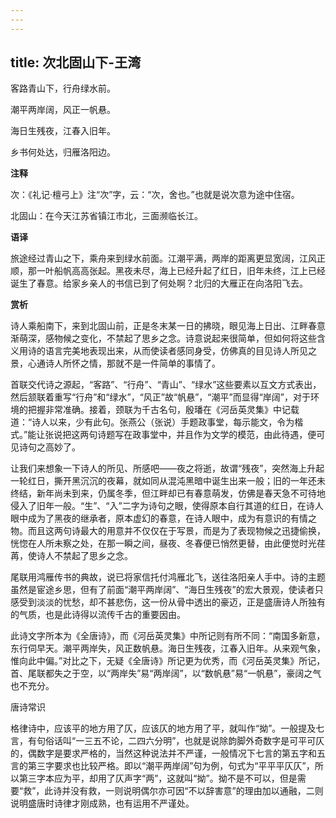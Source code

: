 ```yaml
---
---
---
```

title: 次北固山下-王湾
---

客路青山下，行舟绿水前。

潮平两岸阔，风正一帆悬。

海日生残夜，江春入旧年。

乡书何处达，归雁洛阳边。

**注释**

次：《礼记·檀弓上》注“次”字，云：“次，舍也。”也就是说次意为途中住宿。

北固山：在今天江苏省镇江市北，三面濒临长江。

**语译**

旅途经过青山之下，乘舟来到绿水前面。江潮平满，两岸的距离更显宽阔，江风正顺，那一叶船帆高高张起。黑夜未尽，海上已经升起了红日，旧年未终，江上已经诞生了春意。给家乡亲人的书信已到了何处啊？北归的大雁正在向洛阳飞去。

**赏析**

诗人乘船南下，来到北固山前，正是冬末某一日的拂晓，眼见海上日出、江畔春意渐萌深，感物候之变化，不禁起了思乡之念。诗意说起来很简单，但如何将这些含义用诗的语言完美地表现出来，从而使读者感同身受，仿佛真的目见诗人所见之景，心通诗人所怀之情，那就不是一件简单的事情了。

首联交代诗之源起，“客路”、“行舟”、“青山”、“绿水”这些要素以互文方式表出，然后颔联着重写“行舟”和“绿水”，“风正”故“帆悬”，“潮平”而显得“岸阔”，对于环境的把握非常准确。接着，颈联为千古名句，殷璠在《河岳英灵集》中记载道：“诗人以来，少有此句。张燕公（张说）手题政事堂，每示能文，令为楷式。”能让张说把这两句诗题写在政事堂中，并且作为文学的模范，由此待遇，便可见诗句之高妙了。

让我们来想象一下诗人的所见、所感吧——夜之将逝，故谓“残夜”，突然海上升起一轮红日，撕开黑沉沉的夜幕，就如同从混沌黑暗中诞生出来一般；旧的一年还未终结，新年尚未到来，仍属冬季，但江畔却已有春意萌发，仿佛是春天急不可待地侵入了旧年一般。“生”、“入”二字为诗句之眼，使得原本自行其道的红日，在诗人眼中成为了黑夜的继承者，原本虚幻的春意，在诗人眼中，成为有意识的有情之物。而且这两句诗最大的用意并不仅仅在于写景，而是为了表现物候之迅捷偷换，恍惚在人所未察之处，在那一瞬之间，昼夜、冬春便已悄然更替，由此便觉时光荏苒，使诗人不禁起了思乡之念。

尾联用鸿雁传书的典故，说已将家信托付鸿雁北飞，送往洛阳亲人手中。诗的主题虽然是宦途乡思，但有了前面“潮平两岸阔”、“海日生残夜”的宏大景观，使读者只感受到淡淡的忧愁，却不甚悲伤，这一份从骨中透出的豪迈，正是盛唐诗人所独有的气质，也是此诗得以流传千古的重要因由。

此诗文字所本为《全唐诗》，而《河岳英灵集》中所记则有所不同：“南国多新意，东行伺早天。潮平两岸失，风正数帆悬。海日生残夜，江春入旧年。从来观气象，惟向此中偏。”对比之下，无疑《全唐诗》所记更为优秀，而《河岳英灵集》所记，首、尾联都失之于空，以“两岸失”易“两岸阔”，以“数帆悬”易“一帆悬”，豪阔之气也不充分。

唐诗常识

格律诗中，应该平的地方用了仄，应该仄的地方用了平，就叫作“拗”。一般提及七言，有句俗话叫“一三五不论，二四六分明”，也就是说除韵脚外奇数字是可平可仄的，偶数字是要求严格的，当然这种说法并不严谨，一般情况下七言的第五字和五言的第三字要求也比较严格。即以“潮平两岸阔”句为例，句式为“平平平仄仄”，所以第三字本应为平，却用了仄声字“两”，这就叫“拗”。拗不是不可以，但是需要“救”，此诗并没有救，一则说明偶尔亦可因“不以辞害意”的理由加以通融，二则说明盛唐时诗律才刚成熟，也有运用不严谨处。